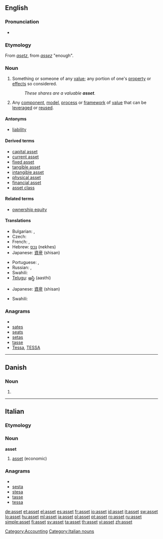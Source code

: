 {{wikipedia}}
{{also|ASSET}}
==English==

===Pronunciation===
* {{IPA|/'æset/}}

===Etymology===
From {{etyl|xno}} ''[[asetz]]'', from {{etyl|fro}} ''[[assez]]'' "enough".

===Noun===
{{en-noun}}

# Something or someone of any [[value]]; any portion of one's [[property]] or [[effect]]s so considered.
#: ''These shares are a valuable '''asset'''.''
# {{software}} Any [[component]], [[model]], [[process]] or [[framework]] of [[value]] that can be [[leverage]]d or [[reuse]]d.

====Antonyms====
* [[liability]]

====Derived terms====
* [[capital asset]]
* [[current asset]]
* [[fixed asset]]
* [[tangible asset]]
* [[intangible asset]]
* [[physical asset]]
* [[financial asset]]
* [[asset class]]

====Related terms====
* [[ownership equity]]

====Translations====
{{trans-top|something or someone of any value}}
* Bulgarian: {{t+|bg|актив}},  {{t|bg|авоари}}
* Czech: {{t-|cs|aktivum|n}}
* French: {{t+|fr|atout}},  {{t+|fr|actif|m}}
* Hebrew: [[נכס]] (nekhes) {{m}}
* Japanese: [[資産]] (shisan)
{{trans-mid}}
* Portuguese: {{t+|pt|bem}}, {{t+|pt|activo|m}}
* Russian: {{t+|ru|имущество|n}}, {{t+|ru|собственность|f}}
* Swahili: {{t+|sw|mali|xs=Swahili}}
* [[Telugu]]: [[ఆస్థి]] (aasthi)
{{trans-bottom}}

{{trans-top|software: any component, etc. that can be leveraged or reused}}
* Japanese: [[資産]] (shisan)
{{trans-mid}}
* Swahili: {{t+|sw|mali|xs=Swahili}}
{{trans-bottom}}

===Anagrams===
* {{alphagram|aesst}}
* [[sates#English|sates]]
* [[seats#English|seats]]
* [[setas#English|setas]]
* [[tasse#English|tasse]]
* [[Tessa#English|Tessa]], [[TESSA#English|TESSA]]


[[Category:Accounting]]

----

==Danish==

===Noun===
{{infl|da|noun form|g=n}}

# {{form of|singular definite|as|lang=Danish}}

----
==Italian==

===Etymology===
{{etyl|en|it}}

===Noun===
'''asset''' {{m|inv}}

# [[#English|asset]] (economic)

===Anagrams===
* {{alphagram|aesst}}
* [[sesta#Italian|sesta]]
* [[stesa#Italian|stesa]]
* [[tasse#Italian|tasse]]
* [[tessa#Italian|tessa]]

[[Category:Italian nouns]]

[[de:asset]]
[[et:asset]]
[[el:asset]]
[[es:asset]]
[[fr:asset]]
[[io:asset]]
[[id:asset]]
[[it:asset]]
[[sw:asset]]
[[lo:asset]]
[[hu:asset]]
[[ml:asset]]
[[ja:asset]]
[[pl:asset]]
[[pt:asset]]
[[ro:asset]]
[[ru:asset]]
[[simple:asset]]
[[fi:asset]]
[[sv:asset]]
[[ta:asset]]
[[th:asset]]
[[vi:asset]]
[[zh:asset]]